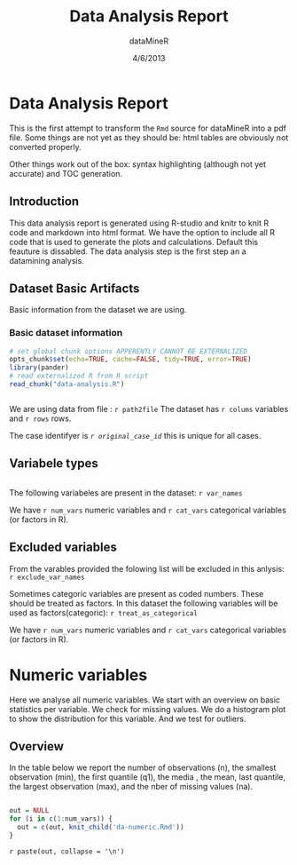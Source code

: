 % Data Analysis Report
% dataMineR
% 4/6/2013

Data Analysis Report
========================================================

This is the first attempt to transform the `Rmd` source for dataMineR into a pdf file. Some things are not yet as they should be: html tables are obviously not converted properly.

Other things work out of the box: syntax highlighting (although not yet accurate) and TOC generation.


Introduction
------------------------
This data analysis report is generated using R-studio and knitr to knit R code and markdown into html format. We have the option to include all R code that is used to generate the plots and calculations. Default this feauture is dissabled.
The data analysis step is the first step an a datamining analysis.

Dataset Basic Artifacts 
------------------------------------
Basic information from the dataset we are using.

### Basic dataset information

```r
# set global chunk options APPERENTLY CANNOT BE EXTERNALIZED
opts_chunk$set(echo=TRUE, cache=FALSE, tidy=TRUE, error=TRUE)
library(pander)
# read externalized R from R script
read_chunk("data-analysis.R")
```


```r

```
We are using data from file : `r path2file`
The dataset has `r colums` variables and `r rows` rows.  

The case identifyer is *`r original_case_id`* this is unique for all cases.

Variabele types
-----------------------------
```r

```
The following variabeles are present in the dataset:
`r var_names` 

We have `r num_vars` numeric variables and `r cat_vars` categorical variables (or factors in R).


Excluded variables
------------------------------
From the varables provided the folowing list will be excluded in this anlysis: `r exclude_var_names`

Sometimes categoric variables are present as coded numbers. These should be treated as factors.
In this dataset the following variables will be used as factors(categoric): `r treat_as_categorical`

We have `r num_vars` numeric variables and `r cat_vars` categorical variables (or factors in R).

Numeric variables
=============================
Here we analyse all numeric variables. We start with an overview on basic statistics per variable. We check for missing values. We do a histogram plot to show the distribution for this variable. And we test for outliers.


Overview
-----------------------------
In the table below we report the number of observations (n), the smallest observation (min),  the first quantile (q1), the media ,  the mean, last quantile, the largest observation (max), and the nber of missing values (na).

```r

```

```r
out = NULL
for (i in c(1:num_vars)) {
  out = c(out, knit_child('da-numeric.Rmd'))
}
```

`r paste(out, collapse = '\n')`



